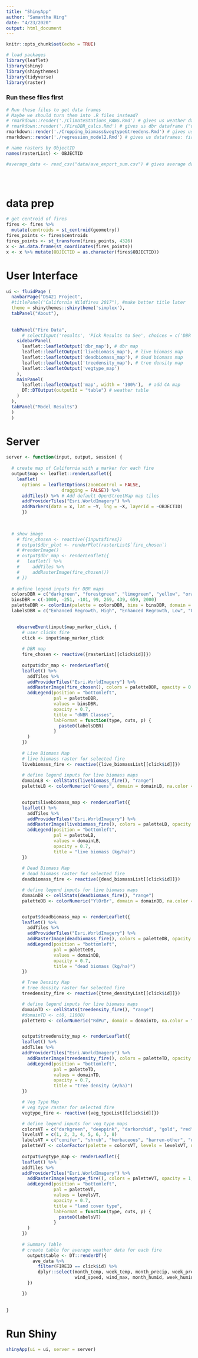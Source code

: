```yaml
---
title: "ShinyApp"
author: "Samantha Hing"
date: "4/23/2020"
output: html_document
---
```


```r
knitr::opts_chunk$set(echo = TRUE)
```

```r
# load packages
library(leaflet)
library(shiny)
library(shinythemes)
library(tidyverse)
library(raster)

```

### Run these files first
```r
# Run these files to get data frames
# Maybe we should turn them into .R files instead?
# rmarkdown::render('./ClimateStations_RAWS.Rmd') # gives us weather dataframe ("fires_weather")
# rmarkdown::render('./FireDBR_calcs.Rmd') # gives us dbr dataframe ("dbr_data")
rmarkdown::render('./Cropping_biomass&vegtype&treedens.Rmd') # gives us list of dead & live biomass rasters ("live_biomassList" & "dead_biomassList") and vegtype rasters ("veg_typeList"), and tree density rasters ("tree_densityList")
rmarkdown::render('./regression_model2.Rmd') # gives us dataframes: fires_weather, ave_data, dbr_data

# name rasters by ObjectID
names(rasterList) <- OBJECTID 

#average_data <- read_csv("data/ave_export_sum.csv") # gives average data





```
# data prep
```r
# get centroid of fires
fires <- fires %>%
  mutate(centroids = st_centroid(geometry))
fires_points <- fires$centroids
fires_points <- st_transform(fires_points, 4326)
x <- as.data.frame(st_coordinates(fires_points))
x <- x %>% mutate(OBJECTID = as.character(fires$OBJECTID))
```

# User Interface
```r
ui <- fluidPage (
  navbarPage("DS421 Project",
  #titlePanel("California Wildfires 2017"), #make better title later
  theme = shinythemes::shinytheme('simplex'),
  tabPanel("About"),
  
      
  tabPanel("Fire Data",
      # selectInput('results', 'Pick Results to See', choices = c('DBR', 'dead biomass', 'live biomass')),
    sidebarPanel(
      leaflet::leafletOutput('dbr_map'), # dbr map
      leaflet::leafletOutput('livebiomass_map'), # live biomass map
      leaflet::leafletOutput('deadbiomass_map'), # dead biomass map
      leaflet::leafletOutput('treedensity_map'), # tree density map
      leaflet::leafletOutput('vegtype_map')
    ),
    mainPanel(
      leaflet::leafletOutput('map', width = '100%'),  # add CA map
      DT::DTOutput(outputId = "table") # weather table
    )
  ),
  tabPanel("Model Results")
  )
  )

```

# Server
```r
server <- function(input, output, session) {
 
  # create map of California with a marker for each fire
  output$map <- leaflet::renderLeaflet({
    leaflet(
      options = leafletOptions(zoomControl = FALSE,
                     dragging = FALSE)) %>% 
      addTiles() %>% # Add default OpenStreetMap map tiles
      addProviderTiles("Esri.WorldImagery") %>%
      addMarkers(data = x, lat = ~Y, lng = ~X, layerId = ~OBJECTID) 
      })
  

  
  # show image
    # fire_chosen <- reactive({input$fires})
    # output$dbr_plot <- renderPlot(rasterList$`fire_chosen`)
    # #renderImage()
    # output$dbr_map <- renderLeaflet({
    #   leaflet() %>% 
    #     addTiles %>% 
    #     addRasterImage(fire_chosen()) 
    # })
  
  # define legend inputs for DBR maps
  colorsDBR = c("darkgreen", "forestgreen", "limegreen", "yellow", "orange", "orangered", "purple")
  binsDBR = c(-1000, -251, -101, 99, 269, 439, 659, 2000)
  paletteDBR <- colorBin(palette = colorsDBR, bins = binsDBR, domain = binsDBR, na.color = "transparent")
  labelsDBR = c("Enhanced Regrowth, High", "Enhanced Regrowth, Low", "Unburned", "Low Severity", "Modereat-Low Severity", "Moderate-High Severity", "High Severity")

 
    observeEvent(input$map_marker_click, {
      # user clicks fire
      click <- input$map_marker_click
    
      # DBR map
      fire_chosen <- reactive({rasterList[[click$id]]})
      
      output$dbr_map <- renderLeaflet({
      leaflet() %>% 
        addTiles %>% 
        addProviderTiles("Esri.WorldImagery") %>%
        addRasterImage(fire_chosen(), colors = paletteDBR, opacity = 0.8) %>%
        addLegend(position = "bottomleft",
                  pal = paletteDBR,
                  values = binsDBR,
                  opacity = 0.7,
                  title = "dNBR Classes",
                  labFormat = function(type, cuts, p) {
                    paste0(labelsDBR)
                  }
        )
      })
      
      # Live Biomass Map
      # live biomass raster for selected fire
      livebiomass_fire <- reactive({live_biomassList[[click$id]]})
       
      # define legend inputs for live biomass maps
      domainLB <- cellStats(livebiomass_fire(), "range")
      paletteLB <- colorNumeric("Greens", domain = domainLB, na.color = "transparent")
  

      output$livebiomass_map <- renderLeaflet({
      leaflet() %>% 
        addTiles %>% 
        addProviderTiles("Esri.WorldImagery") %>%
        addRasterImage(livebiomass_fire(), colors = paletteLB, opacity = 1) %>%
        addLegend(position = "bottomleft",
                  pal = paletteLB,
                  values = domainLB, 
                  opacity = 0.7,
                  title = "live biomass (kg/ha)")
      })
      
      # Dead Biomass Map
      # dead biomass raster for selected fire
      deadbiomass_fire <- reactive({dead_biomassList[[click$id]]})

      # define legend inputs for live biomass maps
      domainDB <- cellStats(deadbiomass_fire(), "range")
      paletteDB <- colorNumeric("YlOrBr", domain = domainDB, na.color = "transparent")


      output$deadbiomass_map <- renderLeaflet({
      leaflet() %>%
        addTiles %>%
        addProviderTiles("Esri.WorldImagery") %>%
        addRasterImage(deadbiomass_fire(), colors = paletteDB, opacity = 1) %>%
        addLegend(position = "bottomleft",
                  pal = paletteDB,
                  values = domainDB,
                  opacity = 0.7,
                  title = "dead biomass (kg/ha)")
      })

      # Tree Density Map
      # tree density raster for selected fire
      treedensity_fire <- reactive({tree_densityList[[click$id]]})

      # define legend inputs for live biomass maps
      domainTD <- cellStats(treedensity_fire(), "range")
      #domainTD <- c(0, 11000)
      paletteTD <- colorNumeric("RdPu", domain = domainTD, na.color = "transparent")


      output$treedensity_map <- renderLeaflet({
      leaflet() %>%
      addTiles %>%
      addProviderTiles("Esri.WorldImagery") %>%
        addRasterImage(treedensity_fire(), colors = paletteTD, opacity = 1, maxBytes = Inf, project = FALSE) %>%
        addLegend(position = "bottomleft",
                  pal = paletteTD,
                  values = domainTD,
                  opacity = 0.7,
                  title = "tree density (#/ha)")
      })

      # Veg Type Map
      # veg type raster for selected fire
      vegtype_fire <- reactive({veg_typeList[[click$id]]})

      # define legend inputs for veg type maps
      colorsVT = c("darkgreen", "deeppink", "darkorchid", "gold", "red", "orange", "cyan", "green")
      levelsVT = c(1, 2, 3, 4, 5, 6, 7, 8)
      labelsVT = c("conifer", "shrub", "herbaceous", "barren-other", "urban", "hardwood", "water", "agricultural")
      paletteVT <- colorFactor(palette = colorsVT, levels = levelsVT, na.color = "transparent")
      
      output$vegtype_map <- renderLeaflet({
      leaflet() %>%
      addTiles %>%
      addProviderTiles("Esri.WorldImagery") %>%
        addRasterImage(vegtype_fire(), colors = paletteVT, opacity = 1, maxBytes = Inf, project = FALSE) %>%
        addLegend(position = "bottomleft",
                  pal = paletteVT,
                  values = levelsVT,
                  opacity = 0.7,
                  title = "land cover type",
                  labFormat = function(type, cuts, p) {
                    paste0(labelsVT)
                  }
        )
      })
      
      # Summary Table
      # create table for average weather data for each fire
        output$table <- DT::renderDT({
          ave_data %>%
            filter(FIREID == click$id) %>%
            dplyr::select(month_temp, week_temp, month_precip, week_precip,
                          wind_speed, wind_max, month_humid, week_humid)
        })

      })
 
  
}


```

# Run Shiny
```r
shinyApp(ui = ui, server = server)


```